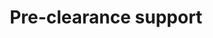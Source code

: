 ---
title: Pre-clearance support
pcx_content_type: reference
external_link: /cloudflare-challenges/concepts/clearance/#pre-clearance-support-in-turnstile
sidebar:
  order: 3

---